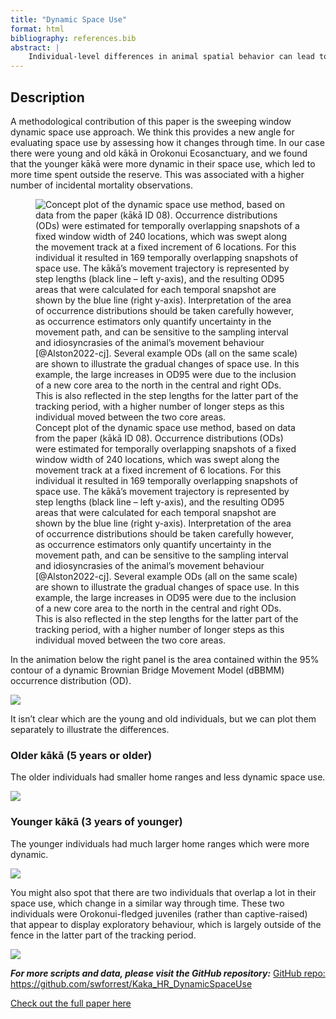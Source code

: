 ```yaml
---
title: "Dynamic Space Use"
format: html
bibliography: references.bib
abstract: |
    Individual-level differences in animal spatial behavior can lead to differential exposure to risk. We assessed the risk-exposure of a reintroduced population of kākā (Nestor meridionalis) in a fenced reserve in New Zealand by GPS tracking 10 individuals and comparing the proportion of each individual''s home range beyond the reserve''s fence in relation to age, sex, and fledging origin. To estimate dynamic space use, we used a sweeping window framework to estimate occurrence distributions (ODs) from temporally overlapping snapshots. For each OD, we calculated the proportion outside the reserve''s fence to assess temporal risk exposure, and the area, centroid, and overlap to represent the behavioral pattern of space use. Home range area declined significantly and consistently with age, and the space use of juvenile kākā was more dynamic, particularly in relation to locational changes of space use. The wider-ranging and more dynamic behavior of younger kākā resulted in more time spent outside the reserve, which aligned with a higher number of incidental mortality observations. Quantifying both home range and dynamic space use is an effective approach to assess risk exposure, which can provide guidance for management interventions. We also emphasize the dynamic space use approach, which is flexible and can provide insights into a species'' spatial ecology.
---
```


## Description
A methodological contribution of this paper is the sweeping window dynamic space use approach. We think this provides a new angle for evaluating space use by assessing how it changes through time. In our case there were young and old kākā in Orokonui Ecosanctuary, and we found that the younger kākā were more dynamic in their space use, which led to more time spent outside the reserve. This was associated with a higher number of incidental mortality observations.

![Concept plot of the dynamic space use method, based on data from the paper (kākā ID 08). Occurrence distributions (ODs) were estimated for temporally overlapping snapshots of a fixed window width of 240 locations, which was swept along the movement track at a fixed increment of 6 locations. For this individual it resulted in 169 temporally overlapping snapshots of space use. The kākā’s movement trajectory is represented by step lengths (black line – left y-axis), and the resulting OD95 areas that were calculated for each temporal snapshot are shown by the blue line (right y-axis). Interpretation of the area of occurrence distributions should be taken carefully however, as occurrence estimators only quantify uncertainty in the movement path, and can be sensitive to the sampling interval and idiosyncrasies of the animal’s movement behaviour [@Alston2022-cj]. Several example ODs (all on the same scale) are shown to illustrate the gradual changes of space use. In this example, the large increases in OD95 were due to the inclusion of a new core area to the north in the central and right ODs. This is also reflected in the step lengths for the latter part of the tracking period, with a higher number of longer steps as this individual moved between the two core areas.](../images/dyn_space_use_concept.png)

In the animation below the right panel is the area contained within the 95% contour of a dynamic Brownian Bridge Movement Model (dBBMM) occurrence distribution (OD). 

![](../images/all_ud_spatial_gif_20221115.gif)

It isn't clear which are the young and old individuals, but we can plot them separately to illustrate the differences.

### Older kākā (5 years or older)

The older individuals had smaller home ranges and less dynamic space use.

![](../images/old_ud_viridis_gif_20221110.gif)

### Younger kākā (3 years of younger)

The younger individuals had much larger home ranges which were more dynamic.

![](../images/young_ud_viridis_gif_20221110.gif)

You might also spot that there are two individuals that overlap a lot in their space use, which change in a similar way through time. These two individuals were Orokonui-fledged juveniles (rather than captive-raised) that appear to display exploratory behaviour, which is largely outside of the fence in the latter part of the tracking period.

![](../images/t05_t08_ud_viridis_gif_20221110.gif)

***For more scripts and data, please visit the GitHub repository:***
[GitHub repo: https://github.com/swforrest/Kaka_HR_DynamicSpaceUse](https://github.com/swforrest/Kaka_HR_DynamicSpaceUse)

[Check out the full paper here](https://conbio.onlinelibrary.wiley.com/doi/10.1111/csp2.13119)